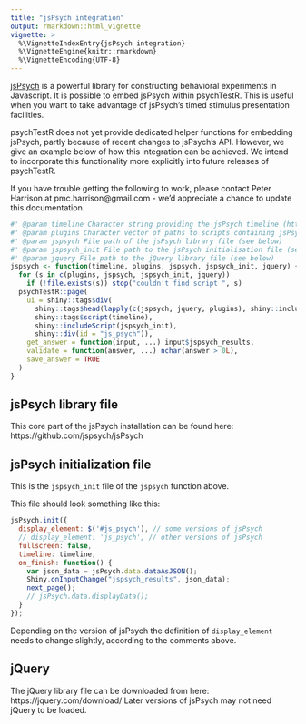 ```yaml
---
title: "jsPsych integration"
output: rmarkdown::html_vignette
vignette: >
  %\VignetteIndexEntry{jsPsych integration}
  %\VignetteEngine{knitr::rmarkdown}
  %\VignetteEncoding{UTF-8}
---
```


[jsPsych](https://www.jspsych.org/) is a powerful library for constructing behavioral experiments in Javascript.
It is possible to embed jsPsych within psychTestR.
This is useful when you want to take advantage of jsPsych's timed stimulus presentation facilities.

psychTestR does not yet provide dedicated helper functions for embedding jsPsych,
partly because of recent changes to jsPsych's API.
However, we give an example below of how this integration can be achieved.
We intend to incorporate this functionality more explicitly into future releases of psychTestR.

If you have trouble getting the following to work, please contact Peter Harrison at pmc.harrison@gmail.com -
we'd appreciate a chance to update this documentation. 

```r
#' @param timeline Character string providing the jsPsych timeline (https://www.jspsych.org/overview/timeline/)
#' @param plugins Character vector of paths to scripts containing jsPsych plugins to be loaded (https://www.jspsych.org/plugins/overview/)
#' @param jspsych File path of the jsPsych library file (see below)
#' @param jspsych_init File path to the jsPsych initialisation file (see below)
#' @param jquery File path to the jQuery library file (see below)
jspsych <- function(timeline, plugins, jspsych, jspsych_init, jquery) {
  for (s in c(plugins, jspsych, jspsych_init, jquery)) 
    if (!file.exists(s)) stop("couldn't find script ", s)
  psychTestR::page(
    ui = shiny::tags$div(
      shiny::tags$head(lapply(c(jspsych, jquery, plugins), shiny::includeScript)),
      shiny::tags$script(timeline),
      shiny::includeScript(jspsych_init),
      shiny::div(id = "js_psych")),
    get_answer = function(input, ...) input$jspsych_results,
    validate = function(answer, ...) nchar(answer > 0L),
    save_answer = TRUE
  )
}
```

## jsPsych library file

This core part of the jsPsych installation can be found here: https://github.com/jspsych/jsPsych

## jsPsych initialization file

This is the `jspsych_init` file of the `jspsych` function above.

This file should look something like this:

```js
jsPsych.init({
  display_element: $('#js_psych'), // some versions of jsPsych
  // display_element: 'js_psych', // other versions of jsPsych
  fullscreen: false,
  timeline: timeline,
  on_finish: function() {
    var json_data = jsPsych.data.dataAsJSON();
    Shiny.onInputChange("jspsych_results", json_data);
    next_page();
    // jsPsych.data.displayData();
  }
});
```

Depending on the version of jsPsych the definition of `display_element`
needs to change slightly, according to the comments above.

## jQuery

The jQuery library file can be downloaded from here: https://jquery.com/download/
Later versions of jsPsych may not need jQuery to be loaded.
